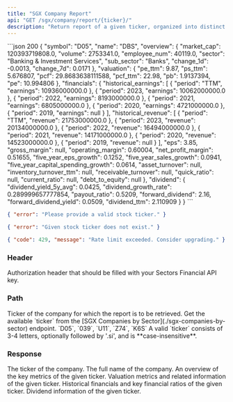 ```yaml
---
title: "SGX Company Report"
api: "GET /sgx/company/report/{ticker}/"
description: "Return report of a given ticker, organized into distinct sections"
---
```


<ResponseExample>
```json 200
{
  "symbol": "D05",
  "name": "DBS",
  "overview": {
    "market_cap": 120393719808.0,
    "volume": 2753341.0,
    "employee_num": 40119.0,
    "sector": "Banking & Investment Services",
    "sub_sector": "Banks",
    "change_1d": -0.0013,
    "change_7d": 0.0171
  },
  "valuation": {
    "pe_ttm": 9.87,
    "ps_ttm": 5.676807,
    "pcf": 29.8683638111588,
    "pcf_ttm": 22.98,
    "pb": 1.9137394,
    "pe": 10.994806
  },
  "financials": {
    "historical_earnings": [
      {
        "period": "TTM",
        "earnings": 10936000000.0
      },
      {
        "period": 2023,
        "earnings": 10062000000.0
      },
      {
        "period": 2022,
        "earnings": 8193000000.0
      },
      {
        "period": 2021,
        "earnings": 6805000000.0
      },
      {
        "period": 2020,
        "earnings": 4721000000.0
      },
      {
        "period": 2019,
        "earnings": null
      }
    ],
    "historical_revenue": [
      {
        "period": "TTM",
        "revenue": 21753000000.0
      },
      {
        "period": 2023,
        "revenue": 20134000000.0
      },
      {
        "period": 2022,
        "revenue": 16494000000.0
      },
      {
        "period": 2021,
        "revenue": 14171000000.0
      },
      {
        "period": 2020,
        "revenue": 14523000000.0
      },
      {
        "period": 2019,
        "revenue": null
      }
    ],
    "eps": 3.85,
    "gross_margin": null,
    "operating_margin": 0.60004,
    "net_profit_margin": 0.51655,
    "five_year_eps_growth": 0.1252,
    "five_year_sales_growth": 0.0941,
    "five_year_capital_spending_growth": 0.0614,
    "asset_turnover": null,
    "inventory_turnover_ttm": null,
    "receivable_turnover": null,
    "quick_ratio": null,
    "current_ratio": null,
    "debt_to_equity": null
  },
  "dividend": {
    "dividend_yield_5y_avg": 0.0425,
    "dividend_growth_rate": 0.289999657777854,
    "payout_ratio": 0.5209,
    "forward_dividend": 2.16,
    "forward_dividend_yield": 0.0509,
    "dividend_ttm": 2.110909
  }
}
```

```json 400
{ "error": "Please provide a valid stock ticker." }
```

```json 400
{ "error": "Given stock ticker does not exist." }
```

```json 429
{ "code": 429, "message": "Rate limit exceeded. Consider upgrading." }
```

</ResponseExample>

### Header

<ParamField header="Authorization" type="string" required>
  Authorization header that should be filled with your Sectors Financial API
  key.
</ParamField>

### Path

<ParamField path="ticker" type="string" required>
  Ticker of the company for which the report is to be retrieved.
  <AccordionGroup>
    <Accordion title="Get the available ticker">
      Get the available `ticker` from the [SGX Companies by
      Sector](./sgx-companies-by-sector) endpoint.
    </Accordion>
    <Accordion title="Examples of the ticker">
      `D05`, `039`, `U11`, `Z74`, `K6S`
    </Accordion>
    <Accordion title="Format">
      A valid `ticker` consists of 3-4 letters, optionally followed by '.si',
      and is **case-insensitive**.
    </Accordion>
  </AccordionGroup>
</ParamField>

### Response

<ResponseField name="symbol" type="string">
  The ticker of the company.
</ResponseField>

<ResponseField name="name" type="string">
  The full name of the company.
</ResponseField>

<ResponseField name="overview" type="object">
  An overview of the key metrics of the given ticker.
</ResponseField>

<ResponseField name="valuation" type="object">
  Valuation metrics and related information of the given ticker.
</ResponseField>

<ResponseField name="financials" type="object">
  Historical financials and key financial ratios of the given ticker.
</ResponseField>

<ResponseField name="dividend" type="object">
  Dividend information of the given ticker.
</ResponseField>
